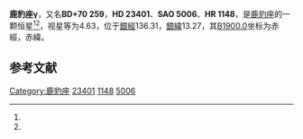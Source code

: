 {{Starbox begin
| name = 鹿豹座γ
}}
{{Starbox observe
| epoch = [[J2000.0|J2000.0]]
| constell = [[鹿豹座|鹿豹座]]<ref name=SIMBAD>{{cite web
 | url=http://simbad.u-strasbg.fr/simbad/sim-id?Ident=HR+1148
 | title =Pulsating variable Star
 | publisher=Centre de Données astronomiques de Strasbourg
 | work=SIMBAD
 | accessdate=2012-07-13}}</ref><ref name=DATA>{{cite web
 | url=http://vizier.u-strasbg.fr/viz-bin/VizieR-5?-out.add=.&-source=5050&-corr=PK=HR&-out.max=9999&HR=1148
 | title=VizieR Detailed Page
 | accessdate=2012-07-13
 | archive-date=2016-03-05
 | archive-url=https://web.archive.org/web/20160305030329/http://vizier.u-strasbg.fr/viz-bin/VizieR-5?-out.add=.&-source=5050&-corr=PK=HR&-out.max=9999&HR=1148
 | dead-url=no
 }}</ref>
| 星官 = 
| ra = {{RA|3|50|21.5}}<ref name=SIMBAD /><ref name=DATA />
| dec = {{DEC|+71|19|56}}<ref name=SIMBAD /><ref name=DATA />
| appmag_v = 4.63<ref name=SIMBAD /><ref name=DATA />
}}
{{Starbox character
| class = A2IVn<ref name=SIMBAD /><ref name=DATA />
| b-v = 0.03<ref name=SIMBAD /><ref name=DATA />
| u-b = 0.07<ref name=SIMBAD /><ref name=DATA />
| r-i = 0.04<ref name=SIMBAD /><ref name=DATA />
| variable = 
}}
{{Starbox astrometry
| radial_v = 0.07
| prop_mo_ra = -1
| parallax = 0.012
| p_error = 
}}
{{Starbox catalog
| names =BD+70 259，[[SAO星表|SAO]] 5006，[[HD星表|HD]] 23401，[[HR星表|HR]] 1148}}
{{Starbox reference |Simbad=HR+1148}}
{{Starbox end}}

'''鹿豹座γ'''，又名'''BD+70 259'''，'''HD 23401'''、'''SAO 5006'''、'''HR 1148'''，是[[鹿豹座|鹿豹座]]的一颗恒星<ref name=SIMBAD /><ref name=DATA />，视星等为4.63，位于[[銀道座標系|銀經]]136.31，[[銀道座標系|銀緯]]13.27，其[[B1900.0|B1900.0]]坐标为赤經{{RA|3|39|47.7}}，赤緯{{DEC|+71|13.27|27}}。

== 参考文献 ==
{{reflist}}

{{star-stub}}

{{鹿豹座恒星}}
[[Category:鹿豹座|Category:鹿豹座]]
[[Category:HD和HDE天體|23401]]
[[Category:HR天體|1148]]
[[Category:SAO天體|5006]]
